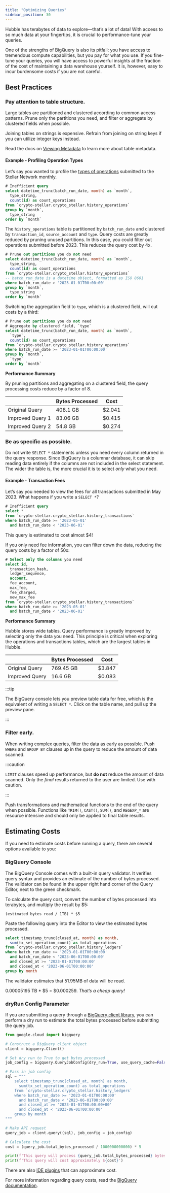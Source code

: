 ```yaml
---
title: "Optimizing Queries"
sidebar_position: 30
---
```


Hubble has terabytes of data to explore&mdash;that’s a lot of data! With access to so much data at your fingertips, it is crucial to performance-tune your queries.

One of the strengths of BigQuery is also its pitfall: you have access to tremendous compute capabilities, but you pay for what you use. If you fine-tune your queries, you will have access to powerful insights at the fraction of the cost of maintaining a data warehouse yourself. It is, however, easy to incur burdensome costs if you are not careful.

## Best Practices

### Pay attention to table structure.

Large tables are partitioned and clustered according to common access patterns. Prune only the partitions you need, and filter or aggregate by clustered fields when possible.

Joining tables on strings is expensive. Refrain from joining on string keys if you can utilize integer keys instead.

Read the docs on [Viewing Metadata](/docs/accessing-data/viewing-metadata) to learn more about table metadata.

#### Example - Profiling Operation Types

Let’s say you wanted to profile the [types of operations](/docs/fundamentals-and-concepts/list-of-operations) submitted to the Stellar Network monthly.

<CodeExample>

```sql
# Inefficient query
select datetime_trunc(batch_run_date, month) as `month`,
  type_string,
  count(id) as count_operations
from `crypto-stellar.crypto_stellar.history_operations`
group by `month`,
  type_string
order by `month`
```

</CodeExample>

The `history_operations` table is partitioned by `batch_run_date` and clustered by `transaction_id`, `source_account` and `type`. Query costs are greatly reduced by pruning unused partitions. In this case, you could filter out operations submitted before 2023. This reduces the query cost by 4x.

<CodeExample>

```sql
# Prune out partitions you do not need
select datetime_trunc(batch_run_date, month) as `month`,
  type_string,
  count(id) as count_operations
from `crypto-stellar.crypto_stellar.history_operations`
-- batch_run_date is a datetime object, formatted as ISO 8601
where batch_run_date > '2023-01-01T00:00:00'
group by `month`,
  type_string
order by `month`
```

</CodeExample>

Switching the aggregation field to `type`, which is a clustered field, will cut costs by a third:

<CodeExample>

```sql
# Prune out partitions you do not need
# Aggregate by clustered field, `type`
select datetime_trunc(batch_run_date, month) as `month`,
  `type`,
  count(id) as count_operations
from `crypto-stellar.crypto_stellar.history_operations`
where batch_run_date >= '2023-01-01T00:00:00'
group by `month`,
  `type`
order by `month`
```

</CodeExample>

**Performance Summary**

By pruning partitions and aggregating on a clustered field, the query processing costs reduce by a factor of 8.

|                  | Bytes Processed | Cost   |
| ---------------- | --------------- | ------ |
| Original Query   | 408.1 GB        | $2.041 |
| Improved Query 1 | 83.06 GB        | $0.415 |
| Improved Query 2 | 54.8 GB         | $0.274 |

### Be as specific as possible.

Do not write `SELECT *` statements unless you need every column returned in the query response. Since BigQuery is a columnar database, it can skip reading data entirely if the columns are not included in the select statement. The wider the table is, the more crucial it is to select _only_ what you need.

#### Example - Transaction Fees

Let’s say you needed to view the fees for all transactions submitted in May 2023. What happens if you write a `SELECT *`?

<CodeExample>

```sql
# Inefficient query
select *
from `crypto-stellar.crypto_stellar.history_transactions`
where batch_run_date >= '2023-05-01'
  and batch_run_date < '2023-06-01'
```

</CodeExample>

This query is estimated to cost almost $4!

If you only need fee information, you can filter down the data, reducing the query costs by a factor of 50x:

<CodeExample>

```sql
# Select only the columns you need
select id,
  transaction_hash,
  ledger_sequence,
  account,
  fee_account,
  max_fee,
  fee_charged,
  new_max_fee
from `crypto-stellar.crypto_stellar.history_transactions`
where batch_run_date >= '2023-05-01'
  and batch_run_date < '2023-06-01'
```

</CodeExample>

**Performance Summary**

Hubble stores wide tables. Query performance is greatly improved by selecting only the data you need. This principle is critical when exploring the operations and transactions tables, which are the largest tables in Hubble.

|                | Bytes Processed | Cost   |
| -------------- | --------------- | ------ |
| Original Query | 769.45 GB       | $3.847 |
| Improved Query | 16.6 GB         | $0.083 |

:::tip

The BigQuery console lets you preview table data for free, which is the equivalent of writing a `SELECT *`. Click on the table name, and pull up the preview pane.

:::

### Filter early.

When writing complex queries, filter the data as early as possible. Push `WHERE` and `GROUP BY` clauses up in the query to reduce the amount of data scanned.

:::caution

`LIMIT` clauses speed up performance, but **do not** reduce the amount of data scanned. Only the _final_ results returned to the user are limited. Use with caution.

:::

Push transformations and mathematical functions to the end of the query when possible. Functions like `TRIM()`, `CAST()`, `SUM()`, and `REGEXP_*` are resource intensive and should only be applied to final table results.

## Estimating Costs

If you need to estimate costs before running a query, there are several options available to you:

### BigQuery Console

The BigQuery Console comes with a built-in query validator. It verifies query syntax and provides an estimate of the number of bytes processed. The validator can be found in the upper right hand corner of the Query Editor, next to the green checkmark.

To calculate the query cost, convert the number of bytes processed into terabytes, and multiply the result by $5:

`(estimated bytes read / 1TB) * $5`

Paste the following query into the Editor to view the estimated bytes processed.

<CodeExample>

```sql
select timestamp_trunc(closed_at, month) as month,
  sum(tx_set_operation_count) as total_operations
from `crypto-stellar.crypto_stellar.history_ledgers`
where batch_run_date >= '2023-01-01T00:00:00'
  and batch_run_date < '2023-06-01T00:00:00'
  and closed_at >= '2023-01-01T00:00:00'
  and closed_at < '2023-06-01T00:00:00'
group by month
```

</CodeExample>

The validator estimates that 51.95MB of data will be read.

0.00005195 TB \* $5 = $0.000259. _That’s a cheap query!_

### dryRun Config Parameter

If you are submitting a query through a [BigQuery client library](https://cloud.google.com/bigquery/docs/reference/libraries), you can perform a dry run to estimate the total bytes processed before submitting the query job.

<CodeExample>

```python
from google.cloud import bigquery

# Construct a BigQuery client object
client = bigquery.Client()

# Set dry run to True to get bytes processed
job_config = bigquery.QueryJobConfig(dry_run=True, use_query_cache=False)

# Pass in job config
sql = """
    select timestamp_trunc(closed_at, month) as month,
      sum(tx_set_operation_count) as total_operations
    from `crypto-stellar.crypto_stellar.history_ledgers`
    where batch_run_date >= '2023-01-01T00:00:00'
      and batch_run_date < '2023-06-01T00:00:00'
      and closed_at >= '2023-01-01T00:00:00+00'
      and closed_at < '2023-06-01T00:00:00'
    group by month
"""

# Make API request
query_job = client.query((sql), job_config = job_config)

# Calculate the cost
cost = (query_job.total_bytes_processed / 1000000000000) * 5

print(f'This query will process {query_job.total_bytes_processed} bytes')
print(f'This query will cost approximately ${cost}')
```

</CodeExample>

There are also [IDE plugins](https://plugins.jetbrains.com/plugin/15884-bigquery-query-size-estimator) that can approximate cost.

For more information regarding query costs, read the [BigQuery documentation](https://cloud.google.com/bigquery/docs/estimate-costs).
